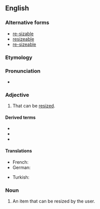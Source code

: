 {{also|re-sizable}}
==English==

===Alternative forms===
* [[re-sizable]] {{qualifier|more formal}}
* [[resizeable]] {{qualifier|UK}}
* [[re-sizeable]] {{qualifier|UK}}

===Etymology===
{{suffix|en|resize|able}}

===Pronunciation===
* {{hyphenation|re|si|za|ble|lang=en}}

===Adjective===
{{en-adj}}

# {{lb|en|computing}} That can be [[resized]].

====Derived terms====
* {{l|en|nonresizable}}
* {{l|en|resizability}}
* {{l|en|unresizable}}

====Translations====
{{trans-top|computing: able to be resized}}
* French: {{t+|fr|redimensionnable|m|f}}
* German: {{t|de|größenveränderbar}}
{{trans-mid}}
* Turkish: {{t|tr|boyutlandırılabilir}}
{{trans-bottom}}

===Noun===
{{en-noun}}

# {{lb|en|GUI}} An item that can be resized by the user.